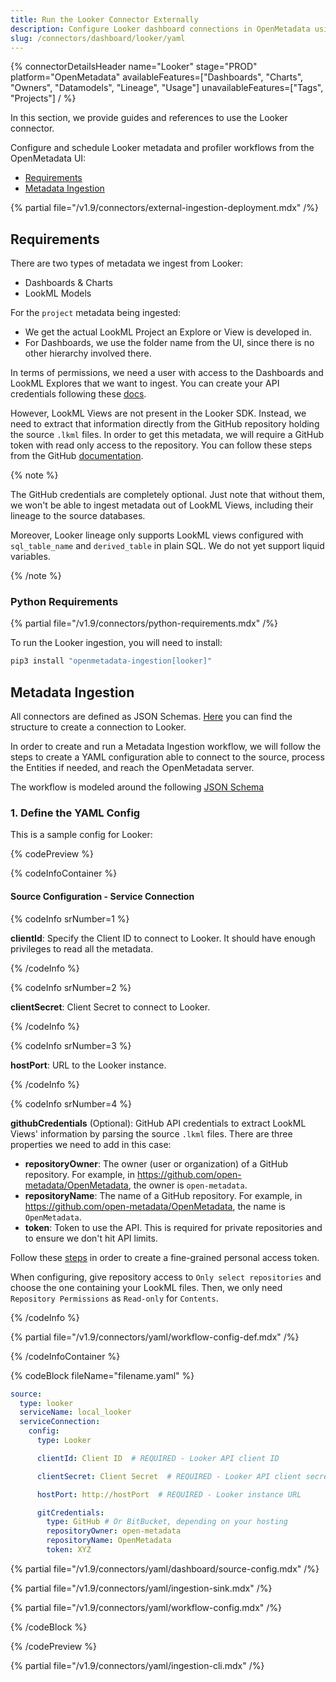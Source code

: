 ```yaml
---
title: Run the Looker Connector Externally
description: Configure Looker dashboard connections in OpenMetadata using YAML. Step-by-step setup guide with examples for seamless data catalog integration.
slug: /connectors/dashboard/looker/yaml
---
```



{% connectorDetailsHeader
  name="Looker"
  stage="PROD"
  platform="OpenMetadata"
  availableFeatures=["Dashboards", "Charts", "Owners", "Datamodels", "Lineage", "Usage"]
  unavailableFeatures=["Tags", "Projects"]
/ %}

In this section, we provide guides and references to use the Looker connector.

Configure and schedule Looker metadata and profiler workflows from the OpenMetadata UI:

- [Requirements](#requirements)
- [Metadata Ingestion](#metadata-ingestion)

{% partial file="/v1.9/connectors/external-ingestion-deployment.mdx" /%}

## Requirements

There are two types of metadata we ingest from Looker:
- Dashboards & Charts
- LookML Models

For the `project` metadata being ingested:
- We get the actual LookML Project an Explore or View is developed in.
- For Dashboards, we use the folder name from the UI, since there is no other hierarchy involved there.

In terms of permissions, we need a user with access to the Dashboards and LookML Explores that we want to ingest. You can
create your API credentials following these [docs](https://cloud.google.com/looker/docs/api-auth).

However, LookML Views are not present in the Looker SDK. Instead, we need to extract that information directly from
the GitHub repository holding the source `.lkml` files. In order to get this metadata, we will require a GitHub token
with read only access to the repository. You can follow these steps from the GitHub [documentation](https://docs.github.com/en/enterprise-server@3.4/authentication/keeping-your-account-and-data-secure/creating-a-personal-access-token).

{% note %}

The GitHub credentials are completely optional. Just note that without them, we won't be able to ingest metadata
out of LookML Views, including their lineage to the source databases.

Moreover, Looker lineage only supports LookML views configured with `sql_table_name` and `derived_table` in plain SQL.
We do not yet support liquid variables.

{% /note %}

### Python Requirements

{% partial file="/v1.9/connectors/python-requirements.mdx" /%}

To run the Looker ingestion, you will need to install:

```bash
pip3 install "openmetadata-ingestion[looker]"
```

## Metadata Ingestion

All connectors are defined as JSON Schemas. 
[Here](https://github.com/open-metadata/OpenMetadata/blob/main/openmetadata-spec/src/main/resources/json/schema/entity/services/connections/dashboard/lookerConnection.json)
you can find the structure to create a connection to Looker.

In order to create and run a Metadata Ingestion workflow, we will follow
the steps to create a YAML configuration able to connect to the source,
process the Entities if needed, and reach the OpenMetadata server.

The workflow is modeled around the following
[JSON Schema](https://github.com/open-metadata/OpenMetadata/blob/main/openmetadata-spec/src/main/resources/json/schema/metadataIngestion/workflow.json)

### 1. Define the YAML Config

This is a sample config for Looker:

{% codePreview %}

{% codeInfoContainer %}

#### Source Configuration - Service Connection

{% codeInfo srNumber=1 %}

**clientId**: Specify the Client ID to connect to Looker. It should have enough privileges to read all the metadata.

{% /codeInfo %}

{% codeInfo srNumber=2 %}

**clientSecret**: Client Secret to connect to Looker.

{% /codeInfo %}

{% codeInfo srNumber=3 %}

**hostPort**: URL to the Looker instance.

{% /codeInfo %}

{% codeInfo srNumber=4 %}

**githubCredentials** (Optional): GitHub API credentials to extract LookML Views' information by parsing the source `.lkml` files. There are three
properties we need to add in this case:

- **repositoryOwner**: The owner (user or organization) of a GitHub repository. For example, in https://github.com/open-metadata/OpenMetadata, the owner is `open-metadata`.
- **repositoryName**: The name of a GitHub repository. For example, in https://github.com/open-metadata/OpenMetadata, the name is `OpenMetadata`.
- **token**: Token to use the API. This is required for private repositories and to ensure we don't hit API limits.

Follow these [steps](https://docs.github.com/en/authentication/keeping-your-account-and-data-secure/creating-a-personal-access-token#creating-a-fine-grained-personal-access-token) in order to create a fine-grained personal access token.

When configuring, give repository access to `Only select repositories` and choose the one containing your LookML files. Then, we only need `Repository Permissions` as `Read-only` for `Contents`.


{% /codeInfo %}

<SourceConfigDef />

<IngestionSinkDef />

{% partial file="/v1.9/connectors/yaml/workflow-config-def.mdx" /%}

{% /codeInfoContainer %}

{% codeBlock fileName="filename.yaml" %}

```yaml {% isCodeBlock=true %}
source:
  type: looker
  serviceName: local_looker
  serviceConnection:
    config:
      type: Looker
```
```yaml {% srNumber=1 %}
      clientId: Client ID  # REQUIRED - Looker API client ID
```
```yaml {% srNumber=2 %}
      clientSecret: Client Secret  # REQUIRED - Looker API client secret
```
```yaml {% srNumber=3 %}
      hostPort: http://hostPort  # REQUIRED - Looker instance URL
```
```yaml {% srNumber=4 %}
      gitCredentials:
        type: GitHub # Or BitBucket, depending on your hosting
        repositoryOwner: open-metadata
        repositoryName: OpenMetadata
        token: XYZ
```

{% partial file="/v1.9/connectors/yaml/dashboard/source-config.mdx" /%}

{% partial file="/v1.9/connectors/yaml/ingestion-sink.mdx" /%}

{% partial file="/v1.9/connectors/yaml/workflow-config.mdx" /%}

{% /codeBlock %}

{% /codePreview %}

{% partial file="/v1.9/connectors/yaml/ingestion-cli.mdx" /%}
